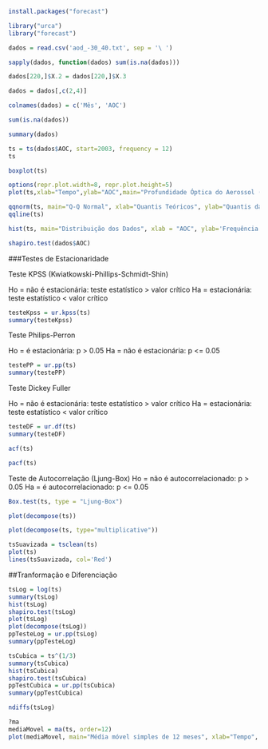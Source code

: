 ```r
install.packages("forecast")

library("urca")
library("forecast")
```


```r
dados = read.csv('aod_-30_40.txt', sep = '\ ')

sapply(dados, function(dados) sum(is.na(dados)))

dados[220,]$X.2 = dados[220,]$X.3

dados = dados[,c(2,4)]

colnames(dados) = c('Mês', 'AOC')

sum(is.na(dados))

summary(dados)
```

```r
ts = ts(dados$AOC, start=2003, frequency = 12)
ts
```

```r
boxplot(ts)
```


```r
options(repr.plot.width=8, repr.plot.height=5)
plot(ts,xlab="Tempo",ylab="AOC",main="Profundidade Óptica do Aerossol (AOC) a 550 nm")
```

```r
qqnorm(ts, main="Q-Q Normal", xlab="Quantis Teóricos", ylab="Quantis da Amostra")
qqline(ts)
```


```r
hist(ts, main="Distribuição dos Dados", xlab = "AOC", ylab='Frequência')
```

```r
shapiro.test(dados$AOC)
```

###Testes de Estacionaridade

Teste KPSS (Kwiatkowski-Phillips-Schmidt-Shin)

Ho = não é estacionária: teste estatístico > valor crítico
Ha = estacionária: teste estatístico < valor crítico

```r
testeKpss = ur.kpss(ts)
summary(testeKpss)
```
Teste Philips-Perron

Ho = é estacionária: p > 0.05
Ha = não é estacionária: p <= 0.05

```r
testePP = ur.pp(ts)
summary(testePP)
```

Teste Dickey Fuller

Ho = não é estacionária: teste estatístico > valor crítico
Ha = estacionária: teste estatístico < valor crítico

```r
testeDF = ur.df(ts)
summary(testeDF)
```

```r
acf(ts)
```

```r
pacf(ts)
```

Teste de Autocorrelação (Ljung-Box)
Ho = não é autocorrelacionado: p > 0.05
Ha = é autocorrelacionado: p <= 0.05
```r
Box.test(ts, type = "Ljung-Box")
```

```r
plot(decompose(ts))
```
```r
plot(decompose(ts, type="multiplicative"))
```

```r
tsSuavizada = tsclean(ts)
plot(ts)
lines(tsSuavizada, col='Red')
```
##Tranformação e Diferenciação
```r
tsLog = log(ts)
summary(tsLog)
hist(tsLog)
shapiro.test(tsLog)
plot(tsLog)
plot(decompose(tsLog))
ppTesteLog = ur.pp(tsLog)
summary(ppTesteLog)
```

```r
tsCubica = ts^(1/3)
summary(tsCubica)
hist(tsCubica)
shapiro.test(tsCubica)
ppTestCubica = ur.pp(tsCubica)
summary(ppTestCubica)
```
```r
ndiffs(tsLog)
```

```r
?ma
mediaMovel = ma(ts, order=12)
plot(mediaMovel, main="Média móvel simples de 12 meses", xlab="Tempo", ylab="AOC")
```

